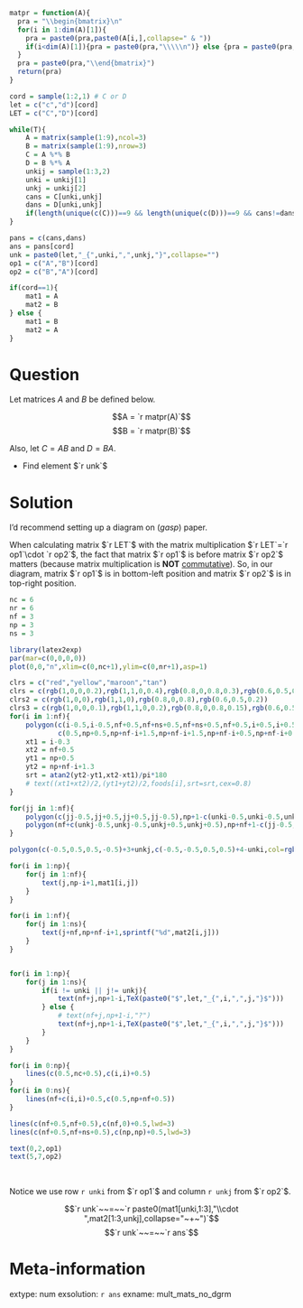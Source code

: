 ```r
matpr = function(A){
  pra = "\\begin{bmatrix}\n"
  for(i in 1:dim(A)[1]){
    pra = paste0(pra,paste0(A[i,],collapse=" & "))
    if(i<dim(A)[1]){pra = paste0(pra,"\\\\\n")} else {pra = paste0(pra,"\n")}
  }
  pra = paste0(pra,"\\end{bmatrix}")
  return(pra)
}

cord = sample(1:2,1) # C or D
let = c("c","d")[cord]
LET = c("C","D")[cord]

while(T){
    A = matrix(sample(1:9),ncol=3)
    B = matrix(sample(1:9),nrow=3)
    C = A %*% B
    D = B %*% A
    unkij = sample(1:3,2)
    unki = unkij[1]
    unkj = unkij[2]
    cans = C[unki,unkj]
    dans = D[unki,unkj]
    if(length(unique(c(C)))==9 && length(unique(c(D)))==9 && cans!=dans){break}
}

pans = c(cans,dans)
ans = pans[cord]
unk = paste0(let,"_{",unki,",",unkj,"}",collapse="")
op1 = c("A","B")[cord]
op2 = c("B","A")[cord]

if(cord==1){
    mat1 = A
    mat2 = B
} else {
    mat1 = B
    mat2 = A
}


```

Question
========

Let matrices $A$ and $B$ be defined below.

$$A = `r matpr(A)`$$
$$B = `r matpr(B)`$$

Also, let $C=AB$ and $D=BA$.

* Find element $`r unk`$


Solution
========

I'd recommend setting up a diagram on (*gasp*) paper.

When calculating matrix $`r LET`$ with the matrix multiplication $`r LET`=`r op1`\cdot `r op2`$, the fact that matrix $`r op1`$ is before matrix $`r op2`$ matters (because matrix multiplication is **NOT** [commutative](https://en.wikipedia.org/wiki/Commutative_property)). So, in our diagram, matrix $`r op1`$ is in bottom-left position and matrix $`r op2`$ is in top-right position.

```r
nc = 6
nr = 6
nf = 3
np = 3
ns = 3
```


```r
library(latex2exp)
par(mar=c(0,0,0,0))
plot(0,0,"n",xlim=c(0,nc+1),ylim=c(0,nr+1),asp=1)

clrs = c("red","yellow","maroon","tan")
clrs = c(rgb(1,0,0,0.2),rgb(1,1,0,0.4),rgb(0.8,0,0.8,0.3),rgb(0.6,0.5,0.2,0.2))
clrs2 = c(rgb(1,0,0),rgb(1,1,0),rgb(0.8,0,0.8),rgb(0.6,0.5,0.2))
clrs3 = c(rgb(1,0,0,0.1),rgb(1,1,0,0.2),rgb(0.8,0,0.8,0.15),rgb(0.6,0.5,0.2,0.1))
for(i in 1:nf){
    polygon(c(i-0.5,i-0.5,nf+0.5,nf+ns+0.5,nf+ns+0.5,nf+0.5,i+0.5,i+0.5),
            c(0.5,np+0.5,np+nf-i+1.5,np+nf-i+1.5,np+nf-i+0.5,np+nf-i+0.5,np+0.5,0.5),col=clrs3[i],border = F)
    xt1 = i-0.3
    xt2 = nf+0.5
    yt1 = np+0.5
    yt2 = np+nf-i+1.3
    srt = atan2(yt2-yt1,xt2-xt1)/pi*180
    # text((xt1+xt2)/2,(yt1+yt2)/2,foods[i],srt=srt,cex=0.8)
}

for(jj in 1:nf){
    polygon(c(jj-0.5,jj+0.5,jj+0.5,jj-0.5),np+1-c(unki-0.5,unki-0.5,unki+0.5,unki+0.5),col=clrs[jj],border=F)
    polygon(nf+c(unkj-0.5,unkj-0.5,unkj+0.5,unkj+0.5),np+nf+1-c(jj-0.5,jj+0.5,jj+0.5,jj-0.5),col=clrs[jj],border=F)
}

polygon(c(-0.5,0.5,0.5,-0.5)+3+unkj,c(-0.5,-0.5,0.5,0.5)+4-unki,col=rgb(0,0,0,0.1))

for(i in 1:np){
    for(j in 1:nf){
        text(j,np-i+1,mat1[i,j])
    }
}

for(i in 1:nf){
    for(j in 1:ns){
        text(j+nf,np+nf-i+1,sprintf("%d",mat2[i,j]))
    }
}


for(i in 1:np){
    for(j in 1:ns){
        if(i != unki || j!= unkj){
            text(nf+j,np+1-i,TeX(paste0("$",let,"_{",i,",",j,"}$")))
        } else {
            # text(nf+j,np+1-i,"?")
            text(nf+j,np+1-i,TeX(paste0("$",let,"_{",i,",",j,"}$")))
        }
    }
}

for(i in 0:np){
    lines(c(0.5,nc+0.5),c(i,i)+0.5)
}
for(i in 0:ns){
    lines(nf+c(i,i)+0.5,c(0.5,np+nf+0.5))
}

lines(c(nf+0.5,nf+0.5),c(nf,0)+0.5,lwd=3)
lines(c(nf+0.5,nf+ns+0.5),c(np,np)+0.5,lwd=3)

text(0,2,op1)
text(5,7,op2)

```
\

Notice we use row `r unki` from $`r op1`$ and column `r unkj` from $`r op2`$.

$$`r unk`~~=~~`r paste0(mat1[unki,1:3],"\\cdot ",mat2[1:3,unkj],collapse="~+~")`$$
$$`r unk`~~=~~`r ans`$$


Meta-information
============
extype: num
exsolution: `r ans`
exname: mult_mats_no_dgrm
